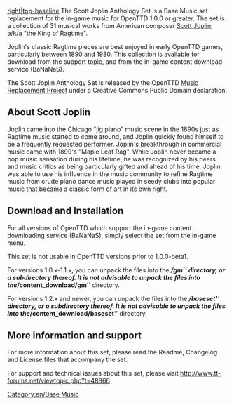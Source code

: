 {{en/-}}{{en/TOC left}} [[File:en/Joplin-150x150.png|right|top-baseline]]
The Scott Joplin Anthology Set is a Base Music set replacement for the in-game music for OpenTTD 1.0.0 or greater. The set is a collection of 31 musical works from American composer [http://en.wikipedia.org/wiki/Scott_Joplin Scott Joplin], a/k/a "the King of Ragtime". 

Joplin's classic Ragtime pieces are best enjoyed in early OpenTTD games, particularly between 1890 and 1930. This collection is available for download from the support topic, and from the in-game content download service (BaNaNaS). 

The Scott Joplin Anthology Set is released by the OpenTTD [[en/Archive/Community/Music replacement project| Music Replacement Project]] under a Creative Commons Public Domain declaration. 
{{en/-}}
== About Scott Joplin ==
Joplin came into the Chicago "jig piano" music scene in the 1890s just as Ragtime music started to come around, and Joplin quickly found himself to be a frequently requested performer. Joplin's breakthrough in commercial music came with 1899's "Maple Leaf Rag". While Joplin never became a pop music sensation during his lifetime, he was recognized by his peers and music critics as being particularly gifted and ahead of his time. Joplin was able to use his influence in the music community to refine Ragtime music from crude piano dance music played in seedy clubs into popular music that became a classic form of art in its own right.

== Download and Installation == 
For all versions of OpenTTD which support the in-game content downloading  service (BaNaNaS), simply select the set from the in-game menu. 

This set is not usable in OpenTTD versions prior to 1.0.0-beta1. 

For versions 1.0.x-1.1.x, you can unpack the files into the '''''/gm''''' directory, or a subdirectory thereof. It is not advisable to unpack the files into the '''''/content_download/gm''''' directory. 

For versions 1.2.x and newer, you can unpack the files into the '''''/baseset''''' directory, or a subdirectory thereof. It is not advisable to unpack the files into the '''''/content_download/baseset''''' directory. 

== More information and support ==
For more information about this set, please read the Readme, Changelog and License files that accompany the set.

For support and technical issues about this set, please visit 
http://www.tt-forums.net/viewtopic.php?t=48866

[[Category:en/Base Music]]